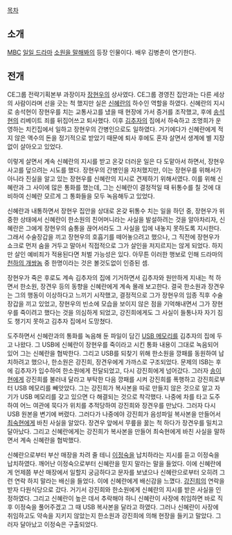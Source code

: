 [[목차]]
== 소개 ==
[[문화방송|MBC]] [[일일 드라마]] [[소원을 말해봐(드라마)|소원을 말해봐]]의 등장 인물이다. 배우 김병춘이 연기한다.

== 전개 ==
CE그룹 전략기획본부 과장이자 [[장현우]]의 상사였다. CE그룹 경영진 집안과는 다른 세상의 사람이라며 선을 긋는 척 했지만 실은 [[신혜란]]의 하수인 역할을 하였다. 신혜란의 지시로 송석현이 장현우를 치는 교통사고를 냈을 때 현장에 가서 증거를 조작했고, 후에 [[송석현]]의 리베이트 죄를 뒤집어쓰고 퇴사했다. 이후 [[김추자(소원을 말해봐(드라마))|김추자]]의 집에서 하숙하고 조명희가 운영하는 치킨집에서 일하고 장현우의 간병인으로도 일하였다. 거기에다가 신혜란에게 적지 않은 액수의 돈을 정기적으로 받았기 때문에 퇴사 후에도 혼자 살면서 생계에 별 지장없이 살아오고 있었다.

이렇게 살면서 계속 신혜란의 지시를 받고 온갖 더러운 일은 다 도맡아서 하면서, 장현우 사고를 덮으려는 시도를 했다. 장현우의 간병인을 자처했지만, 이는 장현우를 위해서가 아니라 진실을 알고 있는 장현우를 신혜란의 지시로 견제하기 위해서였다. 이를 위해 신혜란과 그 사이에 많은 통화를 했는데, 그는 신혜란이 결정적일 때 뒤통수를 칠 것에 대비하여 신혜란 모르게 그 통화들을 모두 녹음해두고 있었다. 

신혜란과 내통하면서 장현우 집안을 상대로 온갖 뒤통수 치는 일을 하던 중, 장현우가 위중한 상태에서 신혜란이 한소원의 친어머니라는 사실을 발설하려는 것을 알아차리자, 신혜란은 그에게 장현우의 숨통을 끊어서라도 그 사실을 입에 내놓지 못하도록 지시한다. 그래서 수술장갑을 끼고 장현우의 호흡기를 떼어놓으려고 했으나, 그 직전에 장현우가 쇼크로 먼저 숨을 거두고 말아서 직접적으로 그가 살인을 저지르지는 않게 되었다. 하지만 살인 예비죄가 적용된다면 처벌 가능성은 있다. 아무튼 이러한 행보로 인해 드라마의 [[천하의 개쌍놈]] 중 한명이라는 것은 볼것도없이 인증된 셈.

장현우가 죽은 후로도 계속 김추자의 집에 기거하면서 김추자와 원만하게 지내는 척 하면서 한소원, 장견우 등의 동향을 신혜란에게 계속 몰래 보고한다. 결국 한소원과 장견우는 그의 행동이 이상하다고 느끼기 시작했고, 결정적으로 그가 장현우의 임종 직후 수술장갑을 끼고 있었고, 장현우의 빈소에 모습을 보이지 않은 점을 기억해내면서 그가 장현우를 죽이려고 했다는 것을 의심하게 되었고, 강진희에게도 그 사실이 들통나자 자기 짐도 챙기지 못하고 김추자 집에서 도망쳤다. 

도주하면서 신혜란과의 통화를 녹음해 둔 파일이 담긴 [[USB 메모리]]를 김추자의 집에 두고 나왔다. 그 USB에 신혜란이 장현우를 죽이라고 시킨 통화 내용이 그대로 녹음되어 있어 그는 신혜란을 협박한다. 그리고 USB를 되찾기 위해 한소원을 깡패를 동원하여 납치하려고 했으나, 한소원은 강진희, 장견우에게 가까스로 구조되었다. 문제의 ISB는 후에 김추자가 입수하여 한소원에게 전달되었고, 다시 강진희에게 넘어갔다. 그러자 [[송이현]]에게 강진희를 불러내 달라고 부탁한 다음 깡패를 시켜 강진희를 폭행하고 강진희로부터 USB 메모리를 빼앗았다. 그는 강진희가 복사본을 따로 만들지 않은 것으로 알고 자기가 USB 메모리를 갖고 있으면 다 해결되는 것으로 착각했다. 나중에 차를 타고 도주하여 어느 여관에 묵다가 위치를 추적당하여 강진희와 장견우를 만났다. 그러자 다시 USB 원본을 변기에 버렸다. 그러다가 나중에야 강진희가 음성파일 복사본을 만들어서 [[최숙현]]에게 바친 사실을 알았다. 장견우 앞에서 무릎을 꿇는 척 하다가 장견우를 밀치고 달아났다. 그리고 신혜란에게는 강진희가 복사본을 만들어 최숙현에게 바친 사실을 말하면서 계속 신혜란을 협박했다.

신혜란으로부터 부산 매장을 차려 줄 테니 [[이정숙]]을 납치하라는 지시를 듣고 이정숙을 납치하였다. 깨어난 이정숙으로부터 신혜란을 믿지 말라는 말을 들었다. 이에 신혜란에게 언제쯤 부산 매장에서 일할지 궁금하다고 문자를 보냈으나 신혜란으로부터 오히려 그런 연락 하지 말라는 배신을 들었다. 이에 신혜란에게 배신감을 느꼈다. [[강진희]]의 연락을 받자 다원식당으로 갔다. 거기서 강진희와 한소원에게 신혜란의 지시를 받은 사실을 인정하였다. 그리고 신혜란이 높은 데서 추락해야 하니 신혜란이 사장에 취임하면 바로 직후 이정숙을 풀어주겠고 그 때 USB 복사본을 달라고 하였다. 그러나 신혜란이 사장에 취임하고도 약속을 지키지 않았는지 한소원과 강진희에 의해 현장을 들키고 말았다. 그러자 달아났고 이정숙은 구출되었다.
